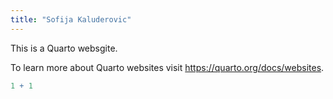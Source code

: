 ```yaml
---
title: "Sofija Kaluderovic"
---
```


This is a Quarto websgite.

To learn more about Quarto websites visit <https://quarto.org/docs/websites>.

```r
1 + 1
```
